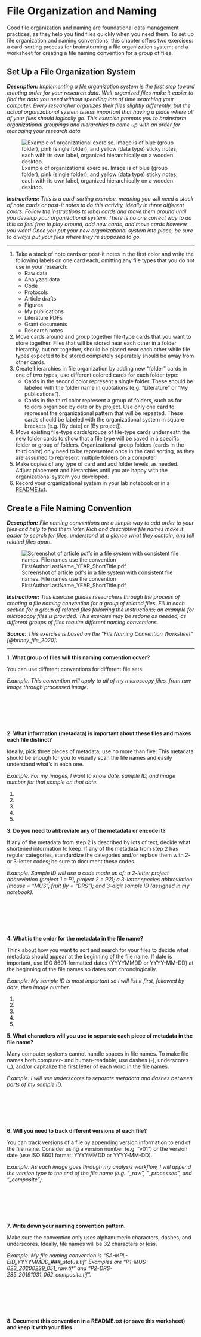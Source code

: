 # File Organization and Naming

Good file organization and naming are foundational data management practices, as they help you find files quickly when you need them. To set up file organization and naming conventions, this chapter offers two exercises: a card-sorting process for brainstorming a file organization system; and a worksheet for creating a file naming convention for a group of files.

## Set Up a File Organization System {#file-organization}

***Description:*** *Implementing a file organization system is the first step toward creating order for your research data. Well-organized files make it easier to find the data you need without spending lots of time searching your computer. Every researcher organizes their files slightly differently, but the actual organizational system is less important that having a place where all of your files should logically go. This exercise prompts you to brainstorm organizational groupings and hierarchies to come up with an order for managing your research data.*

![Example of organizational exercise. Image is of blue (group folder), pink (single folder), and yellow (data type) sticky notes, each with its own label, organized hierarchically on a wooden desktop.](images/03_CardSorting.jpg)

***Instructions:*** *This is a card-sorting exercise, meaning you will need a stack of note cards or post-it notes to do this activity, ideally in three different colors. Follow the instructions to label cards and move them around until you develop your organizational system. There is no one correct way to do this so feel free to play around, add new cards, and move cards however you want! Once you put your new organizational system into place, be sure to always put your files where they're supposed to go.*

---

1. Take a stack of note cards or post-it notes in the first color and write the following labels on one card each, omitting any file types that you do not use in your research:
	* Raw data
	* Analyzed data
	* Code
	* Protocols
	* Article drafts
	* Figures
	* My publications
	* Literature PDFs
	* Grant documents
	* Research notes
2. Move cards around and group together file-type cards that you want to store together. Files that will be stored near each other in a folder hierarchy, but not together, should be placed near each other while file types expected to be stored completely separately should be away from other cards.
3. Create hierarchies in file organization by adding new "folder" cards in one of two types; use different colored cards for each folder type:
	* Cards in the second color represent a single folder. These should be labeled with the folder name in quotations (e.g. "Literature" or "My publications").
	* Cards in the third color represent a group of folders, such as for folders organized by date or by project. Use only one card to represent the organizational pattern that will be repeated. These cards should be labeled with the organizational system in square brackets (e.g. [By date] or [By project]).
4. Move existing file-type cards/groups of file-type cards underneath the new folder cards to show that a file type will be saved in a specific folder or group of folders. Organizational-group folders (cards in the third color) only need to be represented once in the card sorting, as they are assumed to represent multiple folders on a computer.
5. Make copies of any type of card and add folder levels, as needed. Adjust placement and hierarchies until you are happy with the organizational system you developed.
6. Record your organizational system in your lab notebook or in a [README.txt](#readme-txt).

## Create a File Naming Convention {#file-naming}

***Description:*** *File naming conventions are a simple way to add order to your files and help to find them later. Rich and descriptive file names make it easier to search for files, understand at a glance what they contain, and tell related files apart.*

![Screenshot of article pdf's in a file system with consistent file names. File names use the convention FirstAuthorLastName\_YEAR\_ShortTitle.pdf](images/03_FileNaming.jpg)

***Instructions:*** *This exercise guides researchers through the process of creating a file naming convention for a group of related files. Fill in each section for a group of related files following the instructions; an example for microscopy files is provided. This exercise may be redone as needed, as different groups of files require different naming conventions.*

***Source:*** *This exercise is based on the "File Naming Convention Worksheet" [@briney_file_2020].*

---

**1. What group of files will this naming convention cover?**

You can use different conventions for different file sets.

*Example: This convention will apply to all of my microscopy files, from raw image through processed image.*

&nbsp;

&nbsp;

&nbsp;

**2. What information (metadata) is important about these files and makes each file distinct?**

Ideally, pick three pieces of metadata; use no more than five. This metadata should be enough for you to visually scan the file names and easily understand what’s in each one.

*Example: For my images, I want to know date, sample ID, and image number for that sample on that date.*

1.
2.
3.
4.
5.

**3. Do you need to abbreviate any of the metadata or encode it?**

If any of the metadata from step 2 is described by lots of text, decide what shortened information to keep. If any of the metadata from step 2 has regular categories, standardize the categories and/or replace them with 2- or 3-letter codes; be sure to document these codes.

*Example: Sample ID will use a code made up of: a 2-letter project abbreviation (project 1 = P1, project 2 = P2); a 3-letter species abbreviation (mouse = “MUS”, fruit fly = “DRS”); and 3-digit sample ID (assigned in my notebook).*

&nbsp;

&nbsp;

&nbsp;

**4. What is the order for the metadata in the file name?**

Think about how you want to sort and search for your files to decide what metadata should appear at the beginning of the file name. If date is important, use ISO 8601-formatted dates (YYYYMMDD or YYYY-MM-DD) at the beginning of the file names so dates sort chronologically.

*Example: My sample ID is most important so I will list it first, followed by date, then image number.*

1.
2.
3.
4.
5.

**5. What characters will you use to separate each piece of metadata in the file name?**

Many computer systems cannot handle spaces in file names. To make file names both computer- and human-readable, use dashes (-), underscores (\_), and/or capitalize the first letter of each word in the file names.

*Example: I will use underscores to separate metadata and dashes between parts of my sample ID.*

&nbsp;

&nbsp;

&nbsp;

**6. Will you need to track different versions of each file?**

You can track versions of a file by appending version information to end of the file name. Consider using a version number (e.g. “v01”) or the version date (use ISO 8601 format: YYYYMMDD or YYYY-MM-DD).

*Example: As each image goes through my analysis workflow, I will append the version type to the end of the file name (e.g. “\_raw”, “\_processed”, and “\_composite”).*

&nbsp;

&nbsp;

&nbsp;

**7. Write down your naming convention pattern.**

Make sure the convention only uses alphanumeric characters, dashes, and underscores. Ideally, file names will be 32 characters or less.

*Example: My file naming convention is “SA-MPL-EID\_YYYYMMDD\_###\_status.tif” Examples are “P1-MUS-023\_20200229\_051\_raw.tif” and “P2-DRS-285\_20191031\_062\_composite.tif”.*

&nbsp;

&nbsp;

&nbsp;

**8. Document this convention in a README.txt (or save this worksheet) and keep it with your files.**

&nbsp;

&nbsp;

&nbsp;
